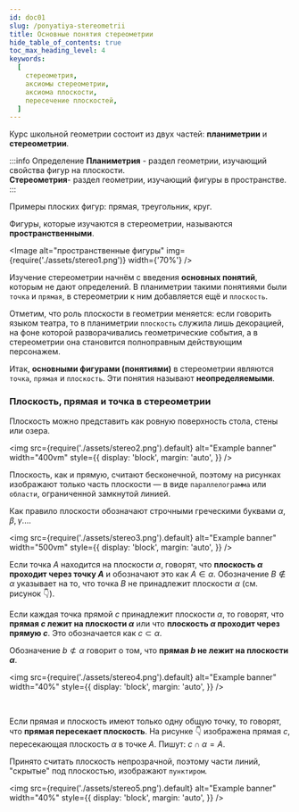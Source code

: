 ```yaml
---
id: doc01
slug: /ponyatiya-stereometrii
title: Основные понятия стереометрии
hide_table_of_contents: true
toc_max_heading_level: 4
keywords:
  [
    стереометрия,
    аксиомы стереометрии,
    аксиома плоскости,
    пересечение плоскостей,
  ]
---
```



Курс школьной геометрии состоит из двух частей: **планиметрии** и **стереометрии**.

:::info Определение
**Планиметрия** - раздел геометрии, изучающий свойства фигур на плоскости. <br />
**Стереометрия**- раздел геометрии, изучающий фигуры в пространстве.
:::

Примеры плоских фигур: прямая, треугольник, круг.

Фигуры, которые изучаются в стереометрии, называются **пространственными**.

<Image
  alt="пространственные фигуры"
  img={require('./assets/stereo1.png')}
  width={'70%'}
/>

Изучение стереометрии начнём с введения **основных понятий**, которым не дают определений.
В планиметрии такими понятиями были `точка` и `прямая`, в стереометрии к ним добавляется ещё и `плоскость`.

Отметим, что роль плоскости в геометрии меняется: если говорить языком театра, то в планиметрии `плоскость` служила лишь декорацией, на фоне которой разворачивались геометрические события, а в стереометрии она становится полноправным действующим персонажем.

Итак, **основными фигурами (понятиями)** в стереометрии являются `точка`, `прямая` и `плоскость`. Эти понятия называют **неопределяемыми**.

### Плоскость, прямая и точка в стереометрии

Плоскость можно представить как ровную поверхность стола, стены или озера.

<img
  src={require('./assets/stereo2.png').default}
  alt="Example banner"
  width="400vm"
  style={{
    display: 'block',
    margin: 'auto',
  }}
/>

Плоскость, как и прямую, считают бесконечной, поэтому на рисунках изображают только часть плоскости — в виде `параллелограмма` или `области`, ограниченной замкнутой линией.

Как правило плоскости обозначают строчными греческими буквами $\alpha, \beta, \gamma...$.

<img
  src={require('./assets/stereo3.png').default}
  alt="Example banner"
  width="500vm"
  style={{
    display: 'block',
    margin: 'auto',
  }}
/>

Если точка $A$ находится на плоскости $\alpha$, говорят, что **плоскость $\alpha$ проходит через точку $A$** и обозначают это как $A\in \alpha$. Обозначение $B \notin \alpha$ указывает на то, что точка $B$ не принадлежит плоскости $\alpha$ (cм. рисунок 👇).

Если каждая точка прямой $c$ принадлежит плоскости $\alpha$, то говорят, что **прямая $c$ лежит на плоскости $\alpha$** или что **плоскость $\alpha$ проходит через прямую $c$**. Это обозначается как $c\subset \alpha$.

Обозначение $b\not\subset \alpha$ говорит о том, что **прямая $b$ не лежит на плоскости $\alpha$**.

<img
  src={require('./assets/stereo4.png').default}
  alt="Example banner"
  width="40%"
  style={{
    display: 'block',
    margin: 'auto',
  }}
/>

<br />

Если прямая и плоскость имеют только одну общую точку, то говорят, что **прямая пересекает плоскость**. На рисунке 👇 изображена прямая $c$, пересекающая плоскость $\alpha$ в точке $A$.
Пишут: $c \cap \alpha =A$.

Принято считать плоскость непрозрачной, поэтому части линий, "скрытые" под плоскостью, изображают `пунктиром`.

<img
  src={require('./assets/stereo5.png').default}
  alt="Example banner"
  width="40%"
  style={{
    display: 'block',
    margin: 'auto',
  }}
/>
